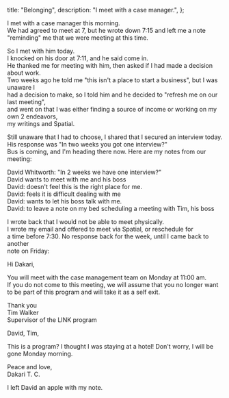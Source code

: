   title: "Belonging",
  description: "I meet with a case manager.",
};

I met with a case manager this morning.\
We had agreed to meet at 7, but he wrote down 7:15 and left me a note\
"reminding" me that we were meeting at this time.

So I met with him today.\
I knocked on his door at 7:11, and he said come in.\
He thanked me for meeting with him, then asked if I had made a decision about work.\
Two weeks ago he told me "this isn't a place to start a business", but I was unaware I\
had a decision to make, so I told him and he decided to "refresh me on our last meeting",\
and went on that I was either finding a source of income or working on my own 2 endeavors,\
my writings and Spatial.

Still unaware that I had to choose, I shared that I secured an interview today.\
His response was "In two weeks you got one interview?"\
Bus is coming, and I'm heading there now. Here are my notes from our meeting:

David Whitworth: "In 2 weeks we have one interview?"\
David wants to meet with me and his boss\
David: doesn't feel this is the right place for me.\
David: feels it is difficult dealing with me\
David: wants to let his boss talk with me.\
David: to leave a note on my bed scheduling a meeting with Tim, his boss

I wrote back that I would not be able to meet physically.\
I wrote my email and offered to meet via Spatial, or reschedule for \
a time before 7:30. No response back for the week, until I came back to another\
note on Friday:

Hi Dakari,

You will meet with the case management team on Monday at 11:00 am.\
If you do not come to this meeting, we will assume that you no longer want to be part of this program and will take it as a self exit.

Thank you\
Tim Walker\
Supervisor of the LINK program

David, Tim,

This is a program? I thought I was staying at a hotel! Don't worry, I will be gone Monday morning.

Peace and love,\
Dakari T. C.

I left David an apple with my note.
